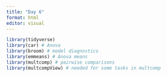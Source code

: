 ```yaml
---
title: "Day 6"
format: html
editor: visual
---
```


```r
library(tidyverse)
library(car) # Anova
library(broom) # model diagnostics
library(emmeans) # Anova means
library(multcomp) # pairwise comparisons
library(multcompView) # needed for some tasks in multcomp 
```



```r

```

